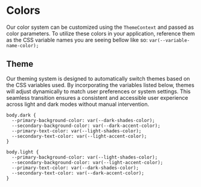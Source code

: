 
<Meta title="System/Colors" />

# Colors

Our color system can be customized using the `ThemeContext` and passed as color parameters. To utilize these colors in your application, reference them as the CSS variable names you are seeing bellow like so: `var(--variable-name-color);`

<ColorPalette>
  <ColorItem
    title="Brand Colors"
    subtitle="The identity of our brand. Apply these colors liberally to your layout."
    colors={{
      "--brand-color": defaultColors.brandColor,
      "--brand-accent-color": defaultColors.brandAccent,
    }}
  />
  <ColorItem
    title="Greyscale"
    subtitle="Ideal for backgrounds and text. Ensure contrast ratios meet accessibility standards."
    colors={{
      "--light-shades-color": defaultColors.lightShades,
      "--light-accent-color": defaultColors.lightAccent,
      "--dark-accent-color": defaultColors.darkAccent,
      "--dark-shades-color": defaultColors.darkShades,
    }}
  />
  <ColorItem
    title="Semantic Colors"
    subtitle="Contain semantic information and should be used consistently across the application."
    colors={{
      "--success-color": defaultColors.success,
      "--warning-color": defaultColors.warning,
      "--danger-color": defaultColors.danger,
    }}
  />
</ColorPalette>

## Theme

Our theming system is designed to automatically switch themes based on the CSS variables used. By incorporating the variables listed below, themes will adjust dynamically to match user preferences or system settings. This seamless transition ensures a consistent and accessible user experience across light and dark modes without manual intervention.

```
body.dark {
  --primary-background-color: var(--dark-shades-color);
  --secondary-background-color: var(--dark-accent-color);
  --primary-text-color: var(--light-shades-color);
  --secondary-text-color: var(--light-accent-color);
}

body.light {
  --primary-background-color: var(--light-shades-color);
  --secondary-background-color: var(--light-accent-color);
  --primary-text-color: var(--dark-shades-color);
  --secondary-text-color: var(--dark-accent-color);
}
```
